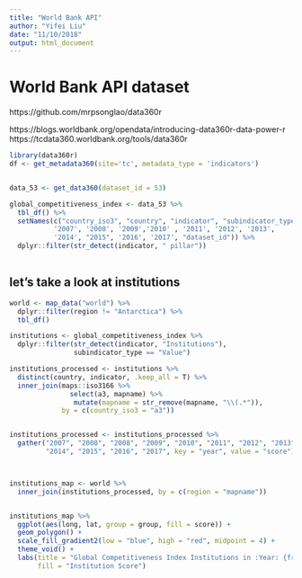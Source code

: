 ```yaml
---
title: "World Bank API"
author: "Yifei Liu"
date: "11/10/2018"
output: html_document
---
```


# World Bank API dataset

https://github.com/mrpsonglao/data360r

https://blogs.worldbank.org/opendata/introducing-data360r-data-power-r
https://tcdata360.worldbank.org/tools/data360r



```r
library(data360r)
df <- get_metadata360(site='tc', metadata_type = 'indicators')


data_53 <- get_data360(dataset_id = 53) 

global_competitiveness_index <- data_53 %>%
  tbl_df() %>%
  setNames(c("country_iso3", "country", "indicator", "subindicator_type",
           '2007', '2008', '2009','2010' , '2011', '2012', '2013',
           '2014', "2015", '2016', '2017', "dataset_id")) %>%
  dplyr::filter(str_detect(indicator, " pillar"))
  

```


## let's take a look at institutions
```r

world <- map_data("world") %>%
  dplyr::filter(region != "Antarctica") %>%
  tbl_df()

institutions <- global_competitiveness_index %>%
  dplyr::filter(str_detect(indicator, "Institutions"),
                subindicator_type == "Value")

institutions_processed <- institutions %>%
  distinct(country, indicator, .keep_all = T) %>%
  inner_join(maps::iso3166 %>%
               select(a3, mapname) %>%
                mutate(mapname = str_remove(mapname, "\\(.*")), 
             by = c(country_iso3 = "a3"))


institutions_processed <- institutions_processed %>%
  gather("2007", "2008", "2008", "2009", "2010", "2011", "2012", "2013",
         "2014", "2015", "2016", "2017", key = "year", value = "score")



institutions_map <- world %>%
  inner_join(institutions_processed, by = c(region = "mapname"))


institutions_map %>%
  ggplot(aes(long, lat, group = group, fill = score)) +
  geom_polygon() +
  scale_fill_gradient2(low = "blue", high = "red", midpoint = 4) +
  theme_void() +
  labs(title = "Global Competitiveness Index Institutions in :Year: {frame_time}",
       fill = "Institution Score")
  




```





